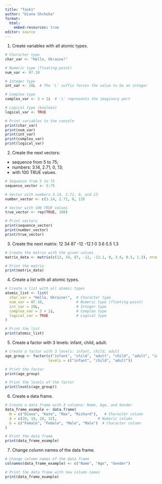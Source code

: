 ---
title: "Task1"
author: "Diana Shchuka"
format: 
  html:
    embed-resources: true
editor: source
---

1. Create variables with all atomic types.

```{r}
# Character type
char_var <- "Hello, Ukraine!"

# Numeric type (floating-point)
num_var <- 07.10

# Integer type
int_var <- 20L  # The 'L' suffix forces the value to be an integer

# Complex type
complex_var <- 3 + 2i  # 'i' represents the imaginary part

# Logical type (boolean)
logical_var <- TRUE

# Print variables to the console
print(char_var)
print(num_var)
print(int_var)
print(complex_var)
print(logical_var)
```

2. Create the next vectors:

- sequence from 5 to 75;
- numbers: 3.14, 2.71, 0, 13;
- with 100 TRUE values.

```{r}
# Sequence from 5 to 75
sequence_vector <- 5:75

# Vector with numbers 3.14, 2.71, 0, and 13
number_vector <- c(3.14, 2.71, 0, 13)

# Vector with 100 TRUE values
true_vector <- rep(TRUE, 100)

# Print vectors
print(sequence_vector)
print(number_vector)
print(true_vector)
```

3. Create the next matrix:
12	34	87
-12	-12.1	0
3.6	0.5	1.3

```{r}
# Create the matrix with the given values
matrix_data <- matrix(c(12, 34, 87, -12, -12.1, 0, 3.6, 0.5, 1.3), nrow = 3, byrow = TRUE)

# Print the matrix
print(matrix_data)
```

4. Create a list with all atomic types.

```{r}
# Create a list with all atomic types
atomic_list <- list(
  char_var = "Hello, Ukraine!",  # Character type
  num_var = 07.10,               # Numeric type (floating-point)
  int_var = 20L,                 # Integer type
  complex_var = 3 + 2i,          # Complex type
  logical_var = TRUE             # Logical type
)

# Print the list
print(atomic_list)
```

5. Create a factor with 3 levels: infant, child, adult.

```{r}
# Create a factor with 3 levels: infant, child, adult
age_group <- factor(c("infant", "child", "adult", "child", "adult", "infant"),
                    levels = c("infant", "child", "adult"))

# Print the factor
print(age_group)

# Print the levels of the factor
print(levels(age_group))
```

6. Create a data frame.

```{r}
# Create a data frame with 3 columns: Name, Age, and Gender
data_frame_example <- data.frame(
  N = c("Diana", "Kate", "Max", "Richard"),   # Character column
  A = c(20, 19, 28, 32),                   # Numeric column
  G = c("Female", "Female", "Male", "Male")  # Character column
)

# Print the data frame
print(data_frame_example)
```

7. Change column names of the data frame.

```{r}
# Change column names of the data frame
colnames(data_frame_example) <- c("Name", "Age", "Gender")

# Print the data frame with new column names
print(data_frame_example)
```

